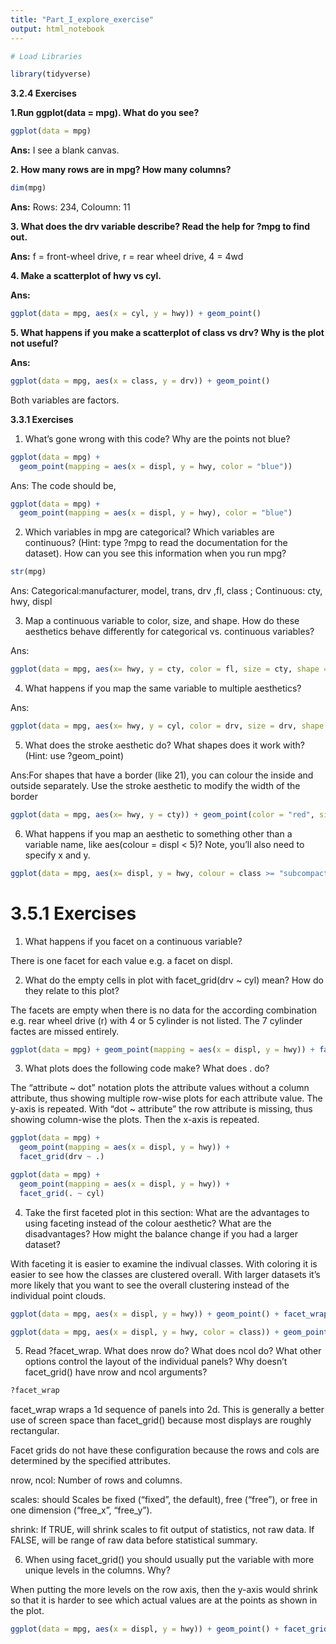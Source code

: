 ```yaml
---
title: "Part_I_explore_exercise"
output: html_notebook
---
```


```r
# Load Libraries

library(tidyverse)


```

**3.2.4 Exercises**

**1.Run ggplot(data = mpg). What do you see?**

```r
ggplot(data = mpg)
```
**Ans:** I see a blank canvas.

**2. How many rows are in mpg? How many columns?**

```r
dim(mpg)
```
**Ans:** Rows: 234, Coloumn: 11

**3. What does the drv variable describe? Read the help for ?mpg to find out.**

**Ans:** f = front-wheel drive, r = rear wheel drive, 4 = 4wd

**4. Make a scatterplot of hwy vs cyl.**

**Ans:** 
```r
ggplot(data = mpg, aes(x = cyl, y = hwy)) + geom_point()

```

**5. What happens if you make a scatterplot of class vs drv? Why is the plot not useful?**

**Ans:** 

```r
ggplot(data = mpg, aes(x = class, y = drv)) + geom_point()
```

Both variables are factors. 

**3.3.1 Exercises**

1. What’s gone wrong with this code? Why are the points not blue?

```r
ggplot(data = mpg) + 
  geom_point(mapping = aes(x = displ, y = hwy, color = "blue"))
```

Ans: The code should be,

```r
ggplot(data = mpg) + 
  geom_point(mapping = aes(x = displ, y = hwy), color = "blue")
```

2. Which variables in mpg are categorical? Which variables are continuous? (Hint: type ?mpg to read the documentation for the dataset). How can you see this information when you run mpg?

```r
str(mpg)
```

Ans: Categorical:manufacturer, model, trans, drv ,fl, class ; Continuous: cty, hwy, displ

3. Map a continuous variable to color, size, and shape. How do these aesthetics behave differently for categorical vs. continuous variables?

Ans: 
```r
ggplot(data = mpg, aes(x= hwy, y = cty, color = fl, size = cty, shape = drv)) + geom_point()
```

4. What happens if you map the same variable to multiple aesthetics?

Ans: 
```r
ggplot(data = mpg, aes(x= hwy, y = cyl, color = drv, size = drv, shape = drv)) + geom_point()
```

5. What does the stroke aesthetic do? What shapes does it work with? (Hint: use ?geom_point)

Ans:For shapes that have a border (like 21), you can colour the inside and outside separately. Use the stroke aesthetic to modify the width of the border

```r
ggplot(data = mpg, aes(x= hwy, y = cty)) + geom_point(color = "red", size = 10, shape = 6, stroke = 2)

```

6. What happens if you map an aesthetic to something other than a variable name, like aes(colour = displ < 5)? Note, you’ll also need to specify x and y.

```r
ggplot(data = mpg, aes(x= displ, y = hwy, colour = class >= "subcompact")) + geom_point()

```


# 3.5.1 Exercises


1. What happens if you facet on a continuous variable?

There is one facet for each value e.g. a facet on displ.

2. What do the empty cells in plot with facet_grid(drv ~ cyl) mean? How do they relate to this plot?

The facets are empty when there is no data for the according combination e.g. rear wheel drive (r) with 4 or 5 cylinder is not listed. The 7 cylinder factes are missed entirely.

```r
ggplot(data = mpg) + geom_point(mapping = aes(x = displ, y = hwy)) + facet_grid(~ hwy)

```

3. What plots does the following code make? What does . do?

The “attribute ~ dot” notation plots the attribute values without a column attribute, thus showing multiple row-wise plots for each attribute value. The y-axis is repeated. With “dot ~ attribute” the row attribute is missing, thus showing column-wise the plots. Then the x-axis is repeated.

```r
ggplot(data = mpg) + 
  geom_point(mapping = aes(x = displ, y = hwy)) +
  facet_grid(drv ~ .)
```

```r
ggplot(data = mpg) + 
  geom_point(mapping = aes(x = displ, y = hwy)) +
  facet_grid(. ~ cyl)
```


4. Take the first faceted plot in this section:
What are the advantages to using faceting instead of the colour aesthetic? What are the disadvantages? How might the balance change if you had a larger dataset?

With faceting it is easier to examine the indivual classes. With coloring it is easier to see how the classes are clustered overall. With larger datasets it’s more likely that you want to see the overall clustering instead of the individual point clouds.


```r
ggplot(data = mpg, aes(x = displ, y = hwy)) + geom_point() + facet_wrap(~ class, nrow = 2)
```


```r
ggplot(data = mpg, aes(x = displ, y = hwy, color = class)) + geom_point()
```

5. Read ?facet_wrap. What does nrow do? What does ncol do? What other options control the layout of the individual panels? Why doesn’t facet_grid() have nrow and ncol arguments?

```r
?facet_wrap
```

facet_wrap wraps a 1d sequence of panels into 2d. This is generally a better use of screen space than facet_grid() because most displays are roughly rectangular.

Facet grids do not have these configuration because the rows and cols are determined by the specified attributes.


nrow, ncol:    Number of rows and columns.

scales:    should Scales be fixed ("fixed", the default), free ("free"), or free in one dimension ("free_x", "free_y").

shrink:    If TRUE, will shrink scales to fit output of statistics, not raw data. If FALSE, will be range of raw data before statistical summary.


6. When using facet_grid() you should usually put the variable with more unique levels in the columns. Why?

When putting the more levels on the row axis, then the y-axis would shrink so that it is harder to see which actual values are at the points as shown in the plot.

```r
ggplot(data = mpg, aes(x = displ, y = hwy)) + geom_point() + facet_grid(class ~ drv)
```


































